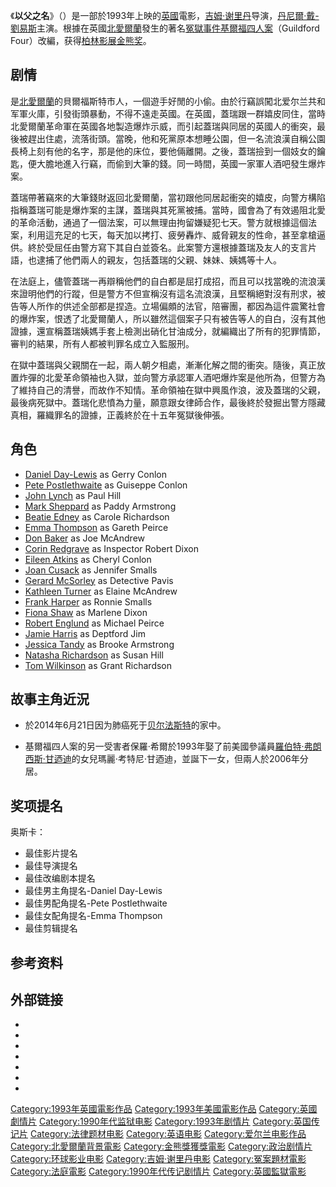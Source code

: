 {{Redirect2|以父之名|其他意思|以父之名 (消歧義)}}
{{noteTA
|G1=Show
|G2=Movie
}}
{{Infobox film
| name           = 以父之名
| original_name  = In the Name of the Father
| image          = In the name of the father ver1.jpg
| caption        = 
| director       = [[Jim_Sheridan|Jim Sheridan]]
| producer       = Jim Sheridan<br />[[Gabriel_Byrne|Gabriel Byrne]]<br />[[Terry_George|Terry George]]<br />Arthur Lappin
| based on       = ''Proved Innocent''
| screenplay     = Jim Sheridan<br />Terry George
| story          = Gerry Conlon
| starring       = [[Daniel_Day-Lewis|Daniel Day-Lewis]]<br />[[Emma_Thompson|Emma Thompson]]<br />[[Pete_Postlethwaite|Pete Postlethwaite]]
| music          = [[Trevor_Jones_(composer)|Trevor Jones]]
| cinematography = [[Peter_Biziou|Peter Biziou]]
| editing        = [[Gerry_Hambling|Gerry Hambling]]
| studio         = Hell's Kitchen Films
| distributor    = [[环球影业|环球影业]]<br />Buena Vista International
| released       = 1993年12月12日 (爱尔兰)<br />1994年2月25日 (美国)
| runtime        = 133 分钟
| country        = 爱尔兰<br />英国<br />美国
| language       = 英语
| budget         = $1300万
| gross          = $65,796,862<ref>{{cite web
| title = In the Name of the Father at Box Office Mojo
| url = http://www.boxofficemojo.com/movies/?id=inthenameofthefather.htm
| accessdate = 2010-09-29
| archive-date = 2009-12-20
| archive-url = https://web.archive.org/web/20091220090254/http://www.boxofficemojo.com/movies/?id=inthenameofthefather.htm
| dead-url = no
}}</ref>
| tw_name = 以父之名
| hk_name = 因父之名
| cn_name = 因父之名
}}

《'''以父之名'''》（{{lang-en|'''''In the Name of the Father'''''}}）是一部於1993年上映的[[英國|英國]]電影，[[吉姆·谢里丹|吉姆·谢里丹]]导演，[[丹尼爾·戴-劉易斯|丹尼爾·戴-劉易斯]]主演。根據在英國[[北愛爾蘭|北愛爾蘭]]發生的著名[[冤獄|冤獄事件]][[基爾福四人案|基爾福四人案]]（Guildford Four）改編，获得[[柏林影展|柏林影展]][[金熊奖|金熊奖]]。

== 剧情 ==
{{link-en|蓋瑞·康隆|Gerry Conlon}}是[[北愛爾蘭|北愛爾蘭]]的貝爾福斯特市人，一個遊手好閒的小偷。由於行竊誤闖北爱尔兰共和军軍火庫，引發街頭暴動，不得不遠走英國。在英國，蓋瑞跟一群嬉皮同住，當時北愛爾蘭革命軍在英國各地製造爆炸示威，而引起蓋瑞與同居的英國人的衝突，最後被趕出住處，流落街頭。當晚，他和死黨原本想睡公園，但一名流浪漢自稱公園長椅上刻有他的名字，那是他的床位，要他倆離開。之後，蓋瑞撿到一個妓女的鑰匙，便大膽地進入行竊，而偷到大筆的錢。同一時間，英國一家軍人酒吧發生爆炸案。

蓋瑞帶著竊來的大筆錢財返回北愛爾蘭，當初跟他同居起衝突的嬉皮，向警方構陷指稱蓋瑞可能是爆炸案的主謀，蓋瑞與其死黨被捕。當時，國會為了有效遏阻北愛的革命活動，通過了一個法案，可以無理由拘留嫌疑犯七天。警方就根據這個法案，利用這充足的七天，每天加以拷打、疲勞轟炸、威脅親友的性命，甚至拿槍逼供。終於受屈任由警方寫下其自白並簽名。此案警方還根據蓋瑞及友人的支言片語，也逮捕了他們兩人的親友，包括蓋瑞的父親、妹妹、姨媽等十人。

在法庭上，儘管蓋瑞一再辯稱他們的自白都是屈打成招，而且可以找當晚的流浪漢來證明他們的行蹤，但是警方不但宣稱沒有這名流浪漢，且堅稱絕對沒有刑求，被告等人所作的供述全部都是捏造。立場偏頗的法官，陪審團，都因為這件震驚社會的爆炸案，恨透了北愛爾蘭人，所以雖然這個案子只有被告等人的自白，沒有其他證據，還宣稱蓋瑞姨媽手套上檢測出硝化甘油成分，就編織出了所有的犯罪情節，審判的結果，所有人都被判罪名成立入監服刑。

在獄中蓋瑞與父親關在一起，兩人朝夕相處，漸漸化解之間的衝突。隨後，真正放置炸彈的北愛革命領袖也入獄，並向警方承認軍人酒吧爆炸案是他所為，但警方為了維持自己的清譽，而故作不知情。革命領袖在獄中興風作浪，波及蓋瑞的父親，最後病死獄中。蓋瑞化悲憤為力量，願意跟女律師合作，最後終於發掘出警方隱藏真相，羅織罪名的證據，正義終於在十五年冤獄後伸張。

== 角色 ==
*[[Daniel_Day-Lewis|Daniel Day-Lewis]] as Gerry Conlon
*[[Pete_Postlethwaite|Pete Postlethwaite]] as Guiseppe Conlon
*[[John_Lynch_(actor)|John Lynch]] as Paul Hill
*[[Mark_Sheppard|Mark Sheppard]] as Paddy Armstrong
*[[Beatie_Edney|Beatie Edney]] as Carole Richardson
*[[Emma_Thompson|Emma Thompson]] as Gareth Peirce
*[[Don_Baker_(musician)|Don Baker]] as Joe McAndrew
*[[Corin_Redgrave|Corin Redgrave]] as Inspector Robert Dixon
*[[Eileen_Atkins|Eileen Atkins]] as Cheryl Conlon
*[[Joan_Cusack|Joan Cusack]] as Jennifer Smalls
*[[Gerard_McSorley|Gerard McSorley]] as Detective Pavis
*[[Kathleen_Turner|Kathleen Turner]] as Elaine McAndrew
*[[Frank_Harper|Frank Harper]] as Ronnie Smalls
*[[Fiona_Shaw|Fiona Shaw]] as Marlene Dixon
*[[Robert_Englund|Robert Englund]] as Michael Peirce
*[[Jamie_Harris_(actor)|Jamie Harris]] as Deptford Jim
*[[Jessica_Tandy|Jessica Tandy]] as Brooke Armstrong
*[[Natasha_Richardson|Natasha Richardson]] as Susan Hill
*[[Tom_Wilkinson_(actor)|Tom Wilkinson]] as Grant Richardson

== 故事主角近況 ==
*{{link-en|蓋瑞·康隆|Gerry Conlon}}於2014年6月21日因为肺癌死于[[贝尔法斯特|贝尔法斯特]]的家中。
*基爾福四人案的另一受害者保羅·希爾於1993年娶了前美國參議員[[羅伯特·弗朗西斯·甘迺迪|羅伯特·弗朗西斯·甘迺迪]]的女兒瑪麗·考特尼·甘迺迪，並誕下一女，但兩人於2006年分居。

== 奖项提名 ==
奥斯卡：
*最佳影片提名
*最佳导演提名
*最佳改编剧本提名
*最佳男主角提名-Daniel Day-Lewis
*最佳男配角提名-Pete Postlethwaite
*最佳女配角提名-Emma Thompson
*最佳剪辑提名

==参考资料==
{{reflist}}

== 外部链接 ==
* {{IMDb title|0107207}}
* {{rotten-tomatoes|in_the_name_of_the_father}}
* {{Allmovie title|123216}}
* {{douban|1297009}}
* {{mojo title|inthenameofthefather}}
* {{tcmdb title|79143}}
* {{metacritic film|in-the-name-of-the-father}}

{{金熊獎得獎作品}}
{{DEFAULTSORT:In the Name of the Father}}
[[Category:1993年英國電影作品|Category:1993年英國電影作品]]
[[Category:1993年美國電影作品|Category:1993年美國電影作品]]
[[Category:英國劇情片|Category:英國劇情片]]
[[Category:1990年代监狱电影|Category:1990年代监狱电影]]
[[Category:1993年剧情片|Category:1993年剧情片]]
[[Category:英国传记片|Category:英国传记片]]
[[Category:法律题材电影|Category:法律题材电影]]
[[Category:英语电影|Category:英语电影]]
[[Category:爱尔兰电影作品|Category:爱尔兰电影作品]]
[[Category:北愛爾蘭背景電影|Category:北愛爾蘭背景電影]]
[[Category:金熊獎獲獎電影|Category:金熊獎獲獎電影]]
[[Category:政治剧情片|Category:政治剧情片]]
[[Category:环球影业电影|Category:环球影业电影]]
[[Category:吉姆·谢里丹电影|Category:吉姆·谢里丹电影]]
[[Category:冤案題材電影|Category:冤案題材電影]]
[[Category:法庭電影|Category:法庭電影]]
[[Category:1990年代传记剧情片|Category:1990年代传记剧情片]]
[[Category:英國監獄電影|Category:英國監獄電影]]